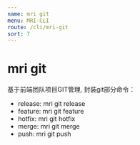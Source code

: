 ```yaml
---
name: mri git
menu: MRI-CLI
route: /cli/mri-git
sort: 7
---
```


# mri git

基于前端团队项目GIT管理, 封装git部分命令：

- release: mri git release
- feature: mri git feature
- hotfix: mri git hotfix
- merge: mri git merge
- push: mri git push

